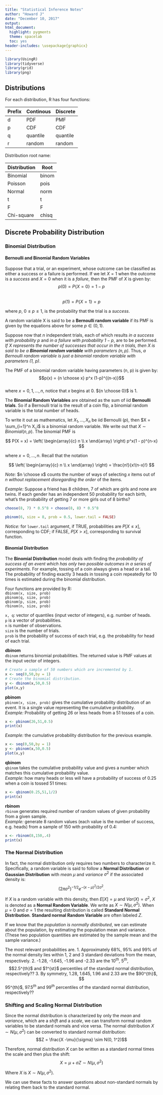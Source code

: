 ```yaml
---
title: "Statistical Inference Notes"
author: "Howard J"
date: "December 10, 2017"
output:
html_document:
  highlight: pygments
  theme: spacelab
  toc: yes
header-includes: \usepackage{graphicx}
---
```


```r
library(UsingR)
library(tidyverse)
library(grid)
library(png)
```




## Distributions  
For each distribution, R has four functions:  

Prefix  |  Continous  |  Discrete
--------|-------------|-----------
d  | PDF | PMF
p  | CDF | CDF
q  | quantile | quantile
r  | random | random

Distribution root name:  

Distribution | Root
-------------|-----
Binomial     | binom
Poisson      | pois
Normal       | norm  
t            | t  
F            | F  
Chi-square   | chisq  



## Discrete Probability Distribution  
### Binomial Distribution  
#### Bernoulli and Binomial Random Variables  
Suppose that a trial, or an experiment, whose outcome can be classified as either a success or a failure is performed. If we let $X = 1$ when the outcome is a $success$ and $X = 0$ when it is a $failure$, then the PMF of $X$ is given by:  
$$p(0) = P\{X = 0\} = 1 - p$$  
$$p(1) = P\{X = 1\} = p$$  

where $p$, $0 \le p \le 1$, is the probability that the trial is a *success*.  

A random variable X is said to be a **Bernoulli random variable** if its PMF is given by the equations above for some $p \in (0, 1)$.

Suppose now that $n$ independent trials, each of which results *in a success with probability $p$* and *in a failure with probability $1 - p$*, are to be performed. *If $X$ represents the number of successes that occur in the $n$ trials, then $X$ is said to be a **Binomial random variable** with parameters $(n, p)$*. Thus, *a Bernoulli random variable is just a binomial random variable with parameters (1, p)*.  

The PMF of a binomial random variable having parameters (n, p) is given by:  
$$p(x) = {n \choose x} p^x (1-p)^{(n-x)}$$  
where $x=0,1,...,n$, notice that $x$ begins at 0. ${n \choose 0}$ is 1.


The **Binomial Random Variables** are obtained as the sum of iid **Bernoulli trials**. So if a Bernoulli trial is the result of a coin flip, a binomial random variable is the total number of heads.  

To write it out as mathematics, let $X_1,\ldots, X_n$ be iid Bernoulli $(p)$, then $X = \sum_{i=1}^n X_i$ is a binomial random variable. We write out that $X \sim Binomial(n,p)$. The binomial PMF is

$$
P(X = x) =
\left(
\begin{array}{c}
  n \\ x
\end{array}
\right)
p^x(1 - p)^{n-x}
$$

where $x=0,\ldots, n$. Recall that the notation

$$
\left(
  \begin{array}{c} n \\ x \end{array}
\right) = \frac{n!}{x!(n-x)!}
$$

*Note:* $n \choose x$ counts the number of ways of selecting $x$ items out of $n$ *without replacement disregarding the order* of the items.


*Example:* Suppose a friend has 8 children, $7$ of which are girls and none are twins. If each gender has an independent $50%$ probability for each birth, what's the probability of getting $7$ or more girls out of $8$ births?

```r
choose(8, 7) * 0.5^8 + choose(8, 8) * 0.5^8
```
```r
pbinom(6, size = 8, prob = 0.5, lower.tail = FALSE)
```
*Notice:* for `lower.tail` argument, if TRUE, probabilities are $P[X \le x]$, corresponding to CDF; if FALSE, $P[X \gt x]$, corresponding to survival function.


#### Binomial Distribution   
The __Binomial Distribution__ model deals with finding the *probability of success of an event which has only two possible outcomes in a series of experiments*. For example, tossing of a coin always gives a head or a tail. The probability of finding exactly 3 heads in tossing a coin repeatedly for 10 times is estimated during the binomial distribution.  

Four functions are provided by R:  
`dbinom(x, size, prob)`  
`pbinom(q, size, prob)`  
`qbinom(p, size, prob)`  
`rbinom(n, size, prob)`  

`x, q`: vector of quantiles (input vector of integers), e.g. number of heads.  
`p` is a vector of probabilities.  
`n` is number of observations.  
`size` is the number of trials.  
`prob` is the probability of success of each trial, e.g. the probability for head of each trial.  

**dbinom**  
`dbinom` returns binomial probabilities. The returned value is PMF values at the input vector of integers.  
```r
# Create a sample of 50 numbers which are incremented by 1.
x <- seq(0,50,by = 1)
# Create the binomial distribution.
y <- dbinom(x,50,0.5)
plot(x,y)
```

**pbinom**  
`pbinom(x, size, prob)` gives the cumulative probability distribution of an event. It is a single value representing the cumulative probability.  
*Example:* Probability of getting 26 or less heads from a 51 tosses of a coin.    
```r
x <- pbinom(26,51,0.5)
print(x)
```

*Example:* the cumulative probability distribution for the previous example.  
```r
x <- seq(0,50,by = 1)
y <- pbinom(x,50,0.5)
plot(x,y)
```

**qbinom**  
`qbinom` takes the cumulative probability value and gives a number which matches this cumulative probability value.  
*Example:* how many heads or less will have a probability of success of 0.25 when a coin is tossed 51 times:  
```r
x <- qbinom(0.25,51,1/2)
print(x)
```

**rbinom**  
`rbinom` generates required number of random values of given probability from a given sample.  
*Example:* generate 8 random values (each value is the number of success, e.g. heads) from a sample of 150 with probability of 0.4:  
```r
x <- rbinom(8,150,.4)
print(x)
```


### The Normal Distribution
In fact, the normal distribution only requires two numbers to characterize it. Specifically, a random variable is said to follow a **Normal Distribution** or **Gaussian Distribution** with *mea*n $\mu$ and *variance* $\sigma^2$ if the associated density is:  
$$ (2\pi \sigma^2)^{-1/2}e^{-(x - \mu)^2/2\sigma^2}. $$  

If $X$ is a random variable with this density, then $E[X] = \mu$ and $Var(X) = \sigma^2$, $X$ is denoted as a **Normal Random Variable**. We write as $X\sim N(\mu, \sigma^2)$. When $\mu = 0$ and $\sigma = 1$ the resulting distribution is called **Standard Normal Distribution**. **Standard normal Random Variable** are often labeled $Z$.

If we know that the *population is normally distributed*, we can estimate about the population, by estimating the population mean and variance. (These two population quantities are estimated by the sample mean and the sample variance.)


The most relevant probabilities are.
1. Approximately 68\%, 95\% and 99\%  of the normal density lies within 1, 2 and 3 standard deviations from the mean, respectively.
2. -1.28, -1.645, -1.96 and -2.33 are the $10^{th}$, $5^{th}$, $$2.5^{th}$ and $1^{st}$ percentiles of the standard normal distribution, respectively??
3. By symmetry, 1.28, 1.645, 1.96 and 2.33 are the $90^{th}$, $$95^{th}$, $97.5^{th}$ and $99^{th}$ percentiles of the standard normal distribution, respectively??



### Shifting and Scaling Normal Distribution    
Since the normal distribution is characterized by only the *mean* and *variance*, which are a *shift* and a *scale*, we can transform normal random variables to be standard normals and vice versa. The normal distribution $X \sim N(\mu,\sigma^2)$ can be converted to standard normal distribution:  
$$Z = \frac{X -\mu}{\sigma} \sim N(0, 1^2)$$  

Therefore, normal distribution $X$ can be written as a standard normal times the scale and then plus the shift:    
$$X = \mu + \sigma Z \sim N(\mu, \sigma^2)$$  

Where $X$ is $X \sim N(\mu,\sigma^2)$.  

We can use these facts to answer questions about non-standard normals by relating them back to the standard normal.  
